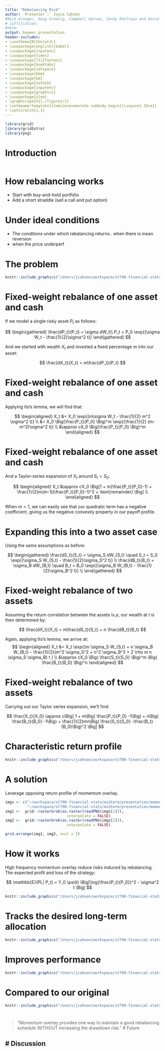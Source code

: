 ```yaml
---
title: "Rebalancing Risk"
author:  Presenter`:` Joyce Cahoon 
#Nick Granger, Doug Greenig, Campbell Harvey, Sandy Rattraya and David Zou
# iaffiliation:
#date: 
output: beamer_presentation
header-includes:
- \usetheme{NCSUstatJL}
- \usepackage[english]{babel}
- \usepackage{inputenc}
- \usepackage{times}
- \usepackage[T1]{fontenc}
- \usepackage{booktabs}
- \usepackage{setspace}
- \usepackage{bbm}
- \usepackage{bm}
- \usepackage{natbib}
- \usepackage{inputenc}
- \usepackage{graphicx}
- \usepackage{ulem}
- \graphicspath{{./figures/}}
- \setbeamertemplate{itemize/enumerate subbody begin}{\vspace{.10cm}}
- \setstretch{1.1} 
---
```


```r
library(grid)
library(gridExtra)
library(png)
```

# Introduction 

```r
```


# How rebalancing works

- Start with buy-and-hold portfolio 
- Add a short straddle (sell a call and put option)

# Under ideal conditions

- The conditions under which rebalancing returns.. when there is mean reversion 
- when the price underperf

# The problem 

```r
knitr::include_graphics("/Users/jcahoon/workspace/st790-financial-stats/midterm/presentation/rebalancing.png")
```

# Fixed-weight rebalance of one asset and cash

If we model a single risky asset $P_t$ as follows: 

$$
\begin{gathered}
\frac{dP_t}{P_t} = \sigma dW_t\\ 
P_t = P_0 \exp{(\sigma W_t - \frac{1}{2}\sigma^2 t)}
\end{gathered}
$$

And we started with wealth $X_t$ and invested a fixed percentage $m$ into our asset: 

$$
\frac{dX_t}{X_t} = m\frac{dP_t}{P_t}
$$

# Fixed-weight rebalance of one asset and cash

Applying Ito's lemma, we will find that: 

$$
\begin{aligned}
X_t &= X_0 \exp{(m\sigma W_t - \frac{1}{2} m^2 \sigma^2 t)} \\ 
&= X_0 \Big(\frac{P_t}{P_0} \Big)^m \exp{(\frac{1}{2} (m-m^2)\sigma^2 t)} \\
&\approx cX_0 \Big(\frac{P_t}{P_0} \Big)^m
\end{aligned}
$$

# Fixed-weight rebalance of one asset and cash

And a Taylor-series expansion of $X_t$ around $S_t = S_0$: 

$$
\begin{aligned}
X_t &\approx cX_0 \Big[1 + m(\frac{P_t}{P_0}-1) + \frac{1}{2}m(m-1)(\frac{P_t}{P_0}-1)^2 + \text{remainder} \Big] \\ 
\end{aligned}
$$

When $m <1$, we can easily see that our quadratic term has a negative coefficient, giving us the negative convexity property in our payoff profile. 

# Expanding this into a two asset case 

Using the same assumptions as before: 

$$
\begin{gathered}
\frac{dS_t}{S_t} = \sigma_S dW_{S,t} \quad S_t = S_0 \exp{(\sigma_S W_{S,t} - \frac{1}{2}\sigma_S^2 t)}  \\
\frac{dB_t}{B_t} = \sigma_B dW_{B,t} \quad B_t = B_0 \exp{(\sigma_B W_{B,t} - \frac{1}{2}\sigma_B^2 t)}  \\
\end{gathered}
$$

# Fixed-weight rebalance of two assets

Assuming the return correlation between the assets is $\rho$, our wealth at $t$ is then determined by: 

$$
\frac{dX_t}{X_t} = m\frac{dS_t}{S_t} + n \frac{dB_t}{B_t}
$$

Again, applying Ito's lemma, we arrive at: 
 $$
 \begin{aligned}
 X_t &= X_t \exp{(m \sigma_S W_{S,t} + n \sigma_B W_{B,t} - \frac{1}{2}(m^2 \sigma_S^2 + n^2 \sigma_B^2 + 2 \rho m n \sigma_S \sigma_B) t }  \\ 
 &\approx cX_0 \Big( \frac{S_t}{S_0} \Big)^m \Big( \frac{B_t}{B_0} \Big)^n 
 \end{aligned}
 $$

# Fixed-weight rebalance of two assets

Carrying out our Taylor series expansion, we'll find: 

$$
\frac{X_t}{X_0} \approx c\Big[ 1 + m\Big( \frac{P_t}{P_0} -1\Big)  +
n\Big( \frac{B_t}{B_0} -1\Big)  + 
\frac{1}{2}mn\Big( \frac{S_t}{S_0} -\frac{B_t}{B_0}\Big)^2 \Big]
$$ 

# Characteristic return profile  

```r
knitr::include_graphics("/Users/jcahoon/workspace/st790-financial-stats/midterm/presentation/rebalancing_2.png")
```

# A solution

Leverage opposing return profile of momentum overlay.

```r
imgs <- c("~/workspace/st790-financial-stats/midterm/presentation/momentum_c1.png", 
          "~/workspace/st790-financial-stats/midterm/presentation/momentum_c2.png")
img1 <-  grid::rasterGrob(as.raster(readPNG(imgs[1])),
                            interpolate = FALSE)
img2 <-  grid::rasterGrob(as.raster(readPNG(imgs[2])),
                            interpolate = FALSE)

grid.arrange(img1, img2, ncol = 2)
```

# How it works 

High frequency momentum overlay reduce risks induced by rebalancing. The expected profit and loss of the strategy: 

$$
\mathbb{E}(PL| P_t) = Y_0 \psi(t) \Big[\log{\frac{P_t}{P_0}}^2 - \sigma^2 t \Big]
$$

```r
knitr::include_graphics("/Users/jcahoon/workspace/st790-financial-stats/midterm/presentation/momentum_overlay.png")
```

# Tracks the desired long-term allocation 

```r
knitr::include_graphics("/Users/jcahoon/workspace/st790-financial-stats/midterm/presentation/momentum_overlay_equities.png")
```

# Improves performance 

```r
knitr::include_graphics("/Users/jcahoon/workspace/st790-financial-stats/midterm/presentation/momentum_cul.png")
```

# Compared to our original 

```r
knitr::include_graphics("/Users/jcahoon/workspace/st790-financial-stats/midterm/presentation/momentum_original.png")
```

# 

> "Momentum overlay provides one way to maintain a good rebalancing schedule WITHOUT increasing the drawdown risk."
# Future


# Discussion
- 